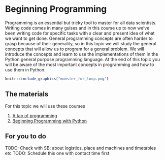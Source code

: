 # Beginning Programming

Programming is an essential but tricky tool to master for all data scientists. Writing code comes in many guises and in this course up to now we've been writing code for specific tasks with a clear and present idea of what we want to get done. General programming concepts are often harder to grasp because of their generality, so in this topic we will study the general concepts that will allow us to program for a general problem. We will introduce the concepts and learn to use the implementations of them in the Python general purpose programming language. At the end of this topic you will be aware of the most important concepts in programming and how to use them in Python. 

```r
knitr::include_graphics("monster_for_loop.png")
```



## The materials

For this topic we will use these courses

  1. [A tao of programming](https://danmaclean.github.io/tao_of_programming/)
  2. [Beginning Programming with Python](https://danmaclean.github.io/programming_with_python/)
  
  
## For you to do

TODO: Check with SB: about logistics, place and machines and timetables etc
TODO: Schedule this one with contact time first
  
